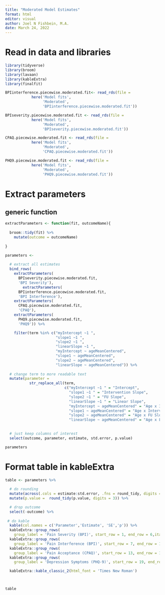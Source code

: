 ```yaml
---
title: "Moderated Model Estimates"
format: html
editor: visual
author: Joel N Fishbein, M.A.
date: March 24, 2022
---
```


# Read in data and libraries

```r

library(tidyverse)
library(broom)
library(lavaan)
library(kableExtra)
library(finalfit)
```

```r


BPIinterference.piecewise.moderated.fit<- read_rds(file = 
            here('Model fits',
                 'Moderated',
                 'BPIinterference.piecewise.moderated.fit'))

BPIseverity.piecewise.moderated.fit <- read_rds(file = 
            here('Model fits',
                 'Moderated',
                 'BPIseverity.piecewise.moderated.fit'))

CPAQ.piecewise.moderated.fit <- read_rds(file = 
            here('Model fits',
                 'Moderated',
                 'CPAQ.piecewise.moderated.fit'))

PHQ9.piecewise.moderated.fit <- read_rds(file = 
            here('Model fits',
                 'Moderated',
                 'PHQ9.piecewise.moderated.fit'))


```

# Extract parameters

## generic function

```r

extractParameters <- function(fit, outcomeName){
  
  broom::tidy(fit) %>%
    mutate(outcome = outcomeName)
  
}

```

```r

parameters <- 
  
  # extract all estimates
  bind_rows(
    extractParameters(
      BPIseverity.piecewise.moderated.fit, 
      'BPI Severity'),
        extractParameters(
      BPIinterference.piecewise.moderated.fit, 
      'BPI Interference'),
    extractParameters(
      CPAQ.piecewise.moderated.fit, 
      'CPAQ'),
    extractParameters(
      PHQ9.piecewise.moderated.fit, 
      'PHQ9')) %>%

    filter(term %in% c("myIntercept ~1 ", 
                       "slope1 ~1 ",
                       "slope2 ~1 ",
                       "linearSlope ~1 ",
                       "myIntercept ~ ageMeanCentered",
                       "slope1 ~ ageMeanCentered",
                       "slope2 ~ ageMeanCentered",
                       "linearSlope ~ ageMeanCentered")) %>%
  
  # change term to more readable text
  mutate(parameter = 
           str_replace_all(term, 
                           c("myIntercept ~1 " = "Intercept",
                             "slope1 ~1 " = "Intervention Slope",
                             "slope2 ~1 " = "FU Slope",
                             "linearSlope ~1 " = "Linear Slope",
                             "myIntercept ~ ageMeanCentered" = "Age x Intercept",
                             "slope1 ~ ageMeanCentered" = "Age x Intervention Slope",
                             "slope2 ~ ageMeanCentered" = "Age x FU Slope",
                             "linearSlope ~ ageMeanCentered" = "Age x Linear Slope"))) %>%
         
  
  # just keep columns of interest
  select(outcome, parameter, estimate, std.error, p.value)

```

```r

parameters

```

# Format table in kableExtra

```r
table <- parameters %>%
  
  # do rounding
  mutate(across(.cols = estimate:std.error, .fns = round_tidy, digits = 2)) %>%
  mutate(p.value =  round_tidy(p.value, digits = 3)) %>%

  # drop outcome
  select(-outcome) %>%
  
 # do kable
  kable(col.names = c('Parameter','Estimate', 'SE','p')) %>%
  kableExtra::group_rows(
    group_label = 'Pain Severity (BPI)', start_row = 1, end_row = 6,italic = TRUE, bold = FALSE) %>%
  kableExtra::group_rows(
    group_label = 'Pain Interference (BPI)', start_row = 7, end_row = 12,italic = TRUE, bold = FALSE) %>%
  kableExtra::group_rows(
    group_label = 'Pain Acceptance (CPAQ)', start_row = 13, end_row = 18,italic = TRUE, bold = FALSE) %>%
  kableExtra::group_rows(
    group_label = 'Depression Symptoms (PHQ-9)', start_row = 19, end_row = 24,italic = TRUE, bold = FALSE) %>%

  kableExtra::kable_classic_2(html_font = 'Times New Roman')
  


table 
```
